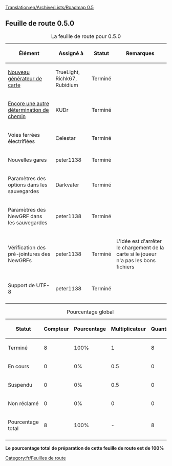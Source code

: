 [[Translation:en/Archive/Lists/Roadmap 0.5]]
{{fr/Historique}}
{{fr/EnteteRoadmap|
precedent=fr/Défunt|
courant=Feuille de route 0.5|
suivant=fr/Archive/Lists/Feuille de route 0.6|
}}

== Feuille de route 0.5.0 ==

{| border="1"
|+ La feuille de route pour 0.5.0
|-
! Élément !! Assigné à !! Statut !! Remarques
|-
|[[fr/Archive/Manual/TGP|Nouveau générateur de carte]] || TrueLight, Richk67, Rubidium
!class="checked" | Terminé || 
|-
|[[fr/Archive/Manual/Encore une autre détermination de chemin|Encore une autre détermination de chemin]] || KUDr
!class="checked" | Terminé || 
|-
|Voies ferrées électrifiées || Celestar
!class="checked" | Terminé ||
|-
|Nouvelles gares || peter1138
!class="checked" | Terminé ||
|-
|Paramètres des options dans les sauvegardes || Darkvater
!class="checked" | Terminé ||
|-
|Paramètres des NewGRF dans les sauvegardes || peter1138
!class="checked" | Terminé ||
|-
|Vérification des pré-jointures des NewGRFs || peter1138
!class="checked" | Terminé || L'idée est d'arrêter le chargement de la carte si le joueur n'a pas les bons fichiers
|-
|Support de UTF-8 || peter1138
!class="checked" | Terminé || 
|-
|}


{| border="1"
|+ Pourcentage global
|-
! Statut !! Compteur !! Pourcentage !! Multiplicateur !! Quantité
|-
!class="checked" | Terminé || 8 || 100% || 1 || 8
|-
!class="wip" | En cours || 0 || 0% || 0.5 || 0
|-
!class="claimed" | Suspendu || 0 || 0% || 0.5 || 0
|-
!class="unclaimed" | Non réclamé || 0 || 0% || 0 || 0
|-
!class="wip" | Pourcentage total
!class="wip" | 8 
!class="wip" | 100% 
!class="wip" | - 
!class="wip" | 8
|-
|}
'''Le pourcentage total de préparation de cette feuille de route est de 100%'''

[[Category:fr/Feuilles de route]]